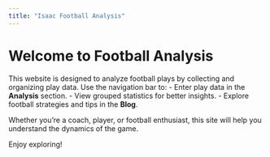 ```yaml
---
title: "Isaac Football Analysis"
---
```


# Welcome to Football Analysis

This website is designed to analyze football plays by collecting and organizing play data. Use the navigation bar to:
- Enter play data in the **Analysis** section.
- View grouped statistics for better insights.
- Explore football strategies and tips in the **Blog**.

Whether you're a coach, player, or football enthusiast, this site will help you understand the dynamics of the game.

Enjoy exploring!
